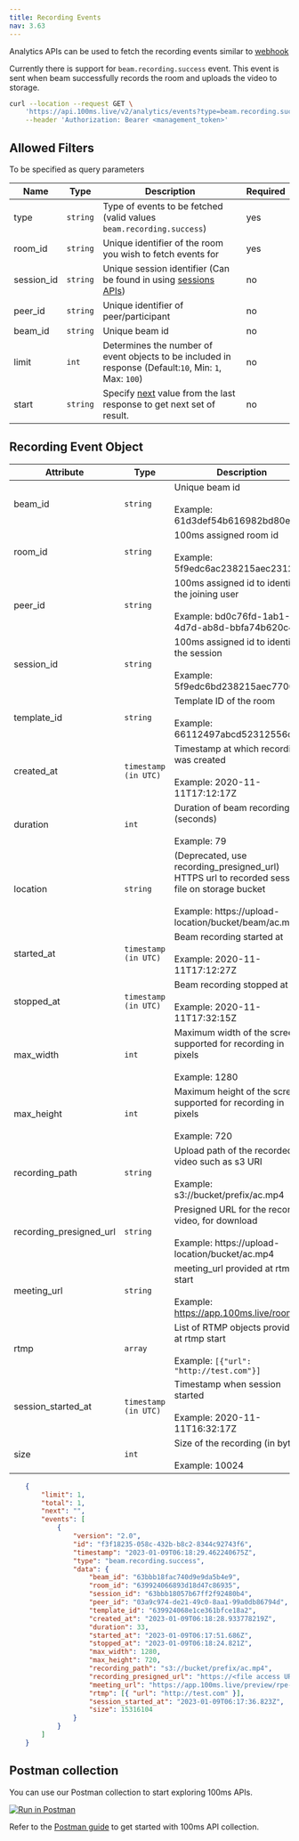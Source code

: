 ```yaml
---
title: Recording Events
nav: 3.63
---
```


Analytics APIs can be used to fetch the recording events similar to [webhook](/server-side/v2/how--to-guides/configure-webhooks/webhook#beamrecordingsuccess)

Currently there is support for `beam.recording.success` event. This event is sent when beam successfully records the room and uploads the video to storage.

<GetRequest title="https://api.100ms.live/v2/analytics/events" />
<Request id="req-0">

```bash
curl --location --request GET \
    'https://api.100ms.live/v2/analytics/events?type=beam.recording.success&room_id=<room_id>' \
    --header 'Authorization: Bearer <management_token>'
```

</Request>

## Allowed Filters
To be specified as query parameters

| Name       | Type     | Description                                                                                                                              | Required |
| ---------- | -------- | ---------------------------------------------------------------------------------------------------------------------------------------- | -------- |
| type       | `string` | Type of events to be fetched (valid values `beam.recording.success`)                                                                     | yes      |
| room_id    | `string` | Unique identifier of the room you wish to fetch events for                                                                               | yes      |
| session_id | `string` | Unique session identifier (Can be found in using [sessions APIs](/server-side/v2/api-reference/Sessions/object))                         | no       |
| peer_id    | `string` | Unique identifier of peer/participant                                                                                                    | no       |
| beam_id    | `string` | Unique beam id                                                                                                                           | no       |
| limit      | `int`    | Determines the number of event objects to be included in response (Default:`10`, Min: `1`, Max: `100`)                                   | no       |
| start      | `string` | Specify [next](/server-side/v2/api-reference/analytics/overview#response-object) value from the last response to get next set of result. | no       |


## Recording Event Object

| Attribute               | Type                 | Description                                                                                                                                                     |
| ----------------------- | -------------------- | --------------------------------------------------------------------------------------------------------------------------------------------------------------- |
| beam_id                 | `string`             | Unique beam id <br/><br/> Example: 61d3def54b616982bd80ed83                                                                                                     |
| room_id                 | `string`             | 100ms assigned room id <br/><br/> Example: 5f9edc6ac238215aec2312df                                                                                             |
| peer_id                 | `string`             | 100ms assigned id to identify the joining user <br/><br/> Example: bd0c76fd-1ab1-4d7d-ab8d-bbfa74b620c4                                                         |
| session_id              | `string`             | 100ms assigned id to identify the session <br/><br/> Example: 5f9edc6bd238215aec7700df                                                                          |
| template_id             | `string`             | Template ID of the room <br/><br/> Example: 66112497abcd52312556c4gg                                                                                            |
| created_at              | `timestamp (in UTC)` | Timestamp at which recording was created <br/><br/> Example: 2020-11-11T17:12:17Z                                                                               |
| duration                | `int`                | Duration of beam recording (seconds) <br/><br/> Example: 79                                                                                                     |
| location                | `string`             | (Deprecated, use recording_presigned_url) HTTPS url to recorded session file on storage bucket <br/><br/> Example: https://upload-location/bucket/beam/ac.mp4\* |
| started_at              | `timestamp (in UTC)` | Beam recording started at <br/><br/> Example: 2020-11-11T17:12:27Z                                                                                              |
| stopped_at              | `timestamp (in UTC)` | Beam recording stopped at <br/><br/> Example: 2020-11-11T17:32:15Z                                                                                              |
| max_width               | `int`                | Maximum width of the screen supported for recording in pixels <br/><br/> Example: 1280                                                                          |
| max_height              | `int`                | Maximum height of the screen supported for recording in pixels <br/><br/> Example: 720                                                                          |
| recording_path          | `string`             | Upload path of the recorded video such as s3 URI <br/><br/> Example: s3://bucket/prefix/ac.mp4                                                                  |
| recording_presigned_url | `string`             | Presigned URL for the recorded video, for download <br/><br/> Example: https://upload-location/bucket/ac.mp4                                                    |
| meeting_url             | `string`             | meeting_url provided at rtmp start <br/><br/> Example: https://app.100ms.live/room_id                                                                           |
| rtmp                    | `array`              | List of RTMP objects provided at rtmp start <br/><br/> Example: `[{"url": "http://test.com"}]`                                                                  |
| session_started_at      | `timestamp (in UTC)` | Timestamp when session started <br/><br/> Example: 2020-11-11T16:32:17Z                                                                                         |
| size                    | `int`                | Size of the recording (in bytes) <br/><br/> Example: 10024                                                                                                      |

<ResponseBox id="res-0" status="200 OK">

```json
    {
        "limit": 1,
        "total": 1,
        "next": "",
        "events": [
            {
                "version": "2.0",
                "id": "f3f18235-058c-432b-b8c2-8344c92743f6",
                "timestamp": "2023-01-09T06:18:29.462240675Z",
                "type": "beam.recording.success",
                "data": {
                    "beam_id": "63bbb18fac740d9e9da5b4e9",
                    "room_id": "639924066893d18d47c86935",
                    "session_id": "63bbb18057b67ff2f92480b4",
                    "peer_id": "03a9c974-de21-49c0-8aa1-99a0db86794d",
                    "template_id": "639924068e1ce361bfce18a2",
                    "created_at": "2023-01-09T06:18:28.933778219Z",
                    "duration": 33,
                    "started_at": "2023-01-09T06:17:51.686Z",
                    "stopped_at": "2023-01-09T06:18:24.821Z",
                    "max_width": 1280,
                    "max_height": 720,
                    "recording_path": "s3://bucket/prefix/ac.mp4",
                    "recording_presigned_url": "https://<file access URL>",
                    "meeting_url": "https://app.100ms.live/preview/rpe-pwl-akt?token=beam_recording",
                    "rtmp": [{ "url": "http://test.com" }],
                    "session_started_at": "2023-01-09T06:17:36.823Z",
                    "size": 15316104
                }
            }
        ]
    }
```

</ResponseBox>


## Postman collection

You can use our Postman collection to start exploring 100ms APIs.

[![Run in Postman](https://run.pstmn.io/button.svg)](https://god.gw.postman.com/run-collection/22726679-47dcd974-29d5-4965-a35b-bf9b74a8b25a?action=collection%2Ffork&collection-url=entityId%3D22726679-47dcd974-29d5-4965-a35b-bf9b74a8b25a%26entityType%3Dcollection%26workspaceId%3Dd9145dd6-337b-4761-81d6-21a30b4147a2)

Refer to the [Postman guide](/server-side/v2/introduction/postman-guide) to get started with 100ms API collection.
